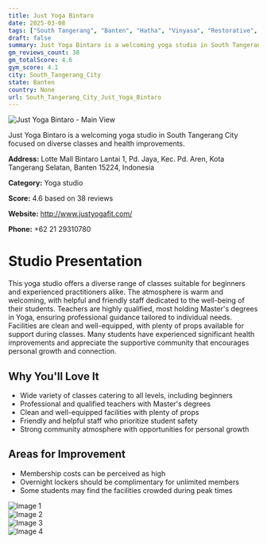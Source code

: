 ```yaml
---
title: Just Yoga Bintaro
date: 2025-03-08
tags: ["South Tangerang", "Banten", "Hatha", "Vinyasa", "Restorative", "friendly atmosphere", "professional staff", "South Tangerang City"]  
draft: false
summary: Just Yoga Bintaro is a welcoming yoga studio in South Tangerang City focused on diverse classes and health improvements.
gm_reviews_count: 38
gm_totalScore: 4.6
gym_score: 4.1
city: South_Tangerang_City
state: Banten
country: None
url: South_Tangerang_City_Just_Yoga_Bintaro
---
```


<div className="aspect-[16/9] relative my-8">
  <img 
    src="https://lh5.googleusercontent.com/p/AF1QipPYxkunfCb9Oat9-EO3QEP4XD8WDXkOwiWls2Aj=w1920-h1080-k-no"
    alt="Just Yoga Bintaro - Main View"
    className="object-cover absolute inset-0 w-full h-full rounded-lg"
  />
</div>

Just Yoga Bintaro is a welcoming yoga studio in South Tangerang City focused on diverse classes and health improvements.

**Address:** Lotte Mall Bintaro Lantai 1, Pd. Jaya, Kec. Pd. Aren, Kota Tangerang Selatan, Banten 15224, Indonesia

**Category:** Yoga studio

**Score:** 4.6 based on 38 reviews

**Website:** http://www.justyogafit.com/

**Phone:** +62 21 29310780

# Studio Presentation

This yoga studio offers a diverse range of classes suitable for beginners and experienced practitioners alike.
The atmosphere is warm and welcoming, with helpful and friendly staff dedicated to the well-being of their students.
Teachers are highly qualified, most holding Master's degrees in Yoga, ensuring professional guidance tailored to individual needs.
Facilities are clean and well-equipped, with plenty of props available for support during classes.
Many students have experienced significant health improvements and appreciate the supportive community that encourages personal growth and connection.

## Why You'll Love It

- Wide variety of classes catering to all levels, including beginners
- Professional and qualified teachers with Master's degrees
- Clean and well-equipped facilities with plenty of props
- Friendly and helpful staff who prioritize student safety
- Strong community atmosphere with opportunities for personal growth

## Areas for Improvement

- Membership costs can be perceived as high
- Overnight lockers should be complimentary for unlimited members
- Some students may find the facilities crowded during peak times

<div className="grid grid-cols-1 xl:grid-cols-2 gap-4 my-8">
<div className="aspect-[4/3] relative"><img src="https://lh5.googleusercontent.com/p/AF1QipOANakropizkLH-Im49Z8eYgzED5p1kedBfpHf9=w1920-h1080-k-no" alt="Image 1" className="object-cover absolute inset-0 w-full h-full rounded-lg" /></div>
<div className="aspect-[4/3] relative"><img src="https://lh5.googleusercontent.com/p/AF1QipPLQYrl34trL_1oKZJ418gdZfnsciXPX6YWUeRT=w1920-h1080-k-no" alt="Image 2" className="object-cover absolute inset-0 w-full h-full rounded-lg" /></div>
<div className="aspect-[4/3] relative"><img src="https://lh5.googleusercontent.com/p/AF1QipOg1MNI-qyZMOpZmKm7dkQcX9PNuSKRi2qkC93E=w1920-h1080-k-no" alt="Image 3" className="object-cover absolute inset-0 w-full h-full rounded-lg" /></div>
<div className="aspect-[4/3] relative"><img src="https://lh5.googleusercontent.com/p/AF1QipP9ODaPpRV3Ly2QmBvZ8UBUcX7RDZXyz9V6GT0w=w1920-h1080-k-no" alt="Image 4" className="object-cover absolute inset-0 w-full h-full rounded-lg" /></div>
</div>